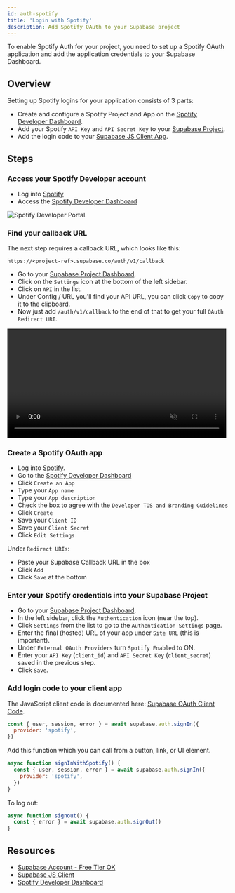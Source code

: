 ```yaml
---
id: auth-spotify
title: 'Login with Spotify'
description: Add Spotify OAuth to your Supabase project
---
```



To enable Spotify Auth for your project, you need to set up a Spotify OAuth application and add the application credentials to your Supabase Dashboard.

## Overview

Setting up Spotify logins for your application consists of 3 parts:

- Create and configure a Spotify Project and App on the [Spotify Developer Dashboard](https://developer.spotify.com/dashboard/).
- Add your Spotify `API Key` and `API Secret Key` to your [Supabase Project](https://supabase.com).
- Add the login code to your [Supabase JS Client App](https://github.com/supabase/supabase-js).

## Steps

### Access your Spotify Developer account

- Log into [Spotify](https://spotify.com)
- Access the [Spotify Developer Dashboard](https://developer.spotify.com/dashboard)

![Spotify Developer Portal.](/docs/img/guides/spotify-portal.png)

### Find your callback URL

The next step requires a callback URL, which looks like this:

`https://<project-ref>.supabase.co/auth/v1/callback`

- Go to your [Supabase Project Dashboard](https://supabase.com).
- Click on the `Settings` icon at the bottom of the left sidebar.
- Click on `API` in the list.
- Under Config / URL you'll find your API URL, you can click `Copy` to copy it to the clipboard.
- Now just add `/auth/v1/callback` to the end of that to get your full `OAuth Redirect URI`.

<video width="99%" muted playsInline controls="true">
  <source src="/docs/videos/api/api-url-and-key.mp4" type="video/mp4" muted playsInline />
</video>

### Create a Spotify OAuth app

- Log into [Spotify](https://spotify.com).
- Go to the [Spotify Developer Dashboard](https://developer.spotify.com/dashboard)
- Click `Create an App`
- Type your `App name`
- Type your `App description`
- Check the box to agree with the `Developer TOS and Branding Guidelines`
- Click `Create`
- Save your `Client ID`
- Save your `Client Secret`
- Click `Edit Settings`

Under `Redirect URIs`:

- Paste your Supabase Callback URL in the box
- Click `Add`
- Click `Save` at the bottom

### Enter your Spotify credentials into your Supabase Project

- Go to your [Supabase Project Dashboard](https://supabase.com).
- In the left sidebar, click the `Authentication` icon (near the top).
- Click `Settings` from the list to go to the `Authentication Settings` page.
- Enter the final (hosted) URL of your app under `Site URL` (this is important).
- Under `External OAuth Providers` turn `Spotify Enabled` to ON.
- Enter your `API Key` (`client_id`) and `API Secret Key` (`client_secret`) saved in the previous step.
- Click `Save`.

### Add login code to your client app

The JavaScript client code is documented here: [Supabase OAuth Client Code](/docs/reference/javascript/auth-signin#sign-in-using-third-party-providers).

```js
const { user, session, error } = await supabase.auth.signIn({
  provider: 'spotify',
})
```

Add this function which you can call from a button, link, or UI element.

```js
async function signInWithSpotify() {
  const { user, session, error } = await supabase.auth.signIn({
    provider: 'spotify',
  })
}
```

To log out:

```js
async function signout() {
  const { error } = await supabase.auth.signOut()
}
```

## Resources

- [Supabase Account - Free Tier OK](https://supabase.com)
- [Supabase JS Client](https://github.com/supabase/supabase-js)
- [Spotify Developer Dashboard](https://developer.spotify.com/dashboard/)
